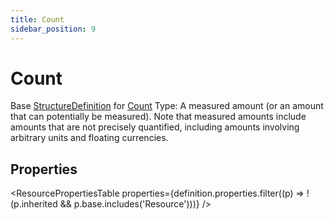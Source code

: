 ```yaml
---
title: Count
sidebar_position: 9
---
```


# Count

Base <a href="/docs/api/fhir/resources/structuredefinition">StructureDefinition</a> for <a href="/docs/api/fhir/datatypes/count">Count</a> Type: A measured amount (or an amount that can potentially be measured). Note that measured amounts include amounts that are not precisely quantified, including amounts involving arbitrary units and floating currencies.

<Tabs queryString="section">
<TabItem value="schema" label="Schema" default>


## Properties


<ResourcePropertiesTable properties={definition.properties.filter((p) => !(p.inherited && p.base.includes('Resource')))} />


</TabItem>
  
  
  
  

</Tabs>
